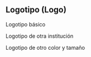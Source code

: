 <!--
SBD 1.0
Guía de estilo
Logotipo (Logo)
-->


<Meta title="Átomos/Logotipo" component={Logo} />

## Logotipo (Logo)

<Description of={Logo} />

<ArgsTable of={Logo} />

Logotipo básico

<Story name="Base">
  <Logo />
</Story>

Logotipo de otra institución

<Story name="Otra institución">
  <Logo name="graphql"/>
</Story>

Logotipo de otro color y tamaño

<Story name="Modificado">
  <Logo name="react" color="grey" size="192px"/>
</Story>
